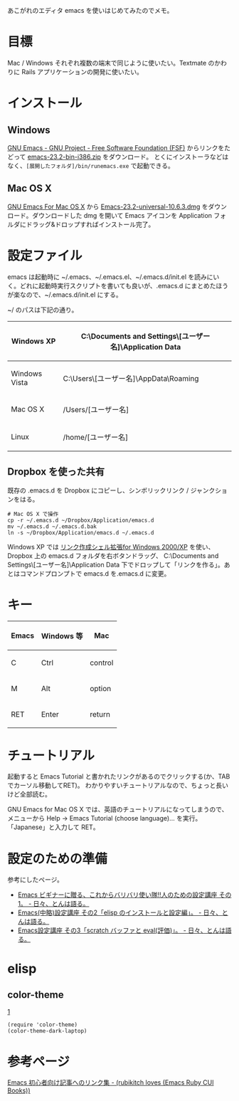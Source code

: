 あこがれのエディタ emacs を使いはじめてみたのでメモ。

= 目標 =
Mac / Windows それぞれ複数の端末で同じように使いたい。Textmate のかわりに Rails アプリケーションの開発に使いたい。

= インストール =
== Windows ==
[http://www.gnu.org/software/emacs/ GNU Emacs - GNU Project - Free Software Foundation (FSF)] からリンクをたどって [ftp://ftp.ring.gr.jp/pub/GNU/emacs/windows/emacs-23.2-bin-i386.zip emacs-23.2-bin-i386.zip] をダウンロード。
とくにインストーラなどはなく、<tt>[展開したフォルダ]/bin/runemacs.exe</tt> で起動できる。

== Mac OS X ==
[http://emacsformacosx.com/ GNU Emacs For Mac OS X] から [http://emacsformacosx.com/emacs-builds/Emacs-23.2-universal-10.6.3.dmg Emacs-23.2-universal-10.6.3.dmg] をダウンロード。ダウンロードした dmg を開いて Emacs アイコンを Application フォルダにドラッグ&ドロップすればインストール完了。

= 設定ファイル =
emacs は起動時に ~/.emacs、~/.emacs.el、~/.emacs.d/init.el を読みにいく。どれに起動時実行スクリプトを書いても良いが、.emacs.d にまとめたほうが楽なので、~/.emacs.d/init.el にする。

~/ のパスは下記の通り。

{|class="wikitable"
! Windows XP
| C:\Documents and Settings\[ユーザー名]\Application Data
|-
! Windows Vista
| C:\Users\[ユーザー名]\AppData\Roaming
|-
! Mac OS X
| /Users/[ユーザー名]
|-
! Linux
| /home/[ユーザー名]
|}

== Dropbox を使った共有 ==
既存の .emacs.d を Dropbox にコピーし、シンボリックリンク / ジャンクションをはる。

<pre>
# Mac OS X で操作
cp -r ~/.emacs.d ~/Dropbox/Application/emacs.d
mv ~/.emacs.d ~/.emacs.d.bak
ln -s ~/Dropbox/Application/emacs.d ~/.emacs.d
</pre>

Windows XP では [http://www.vector.co.jp/soft/winnt/util/se184746.html リンク作成シェル拡張for Windows 2000/XP] を使い、Dropbox 上の emacs.d フォルダを右ボタンドラッグ、 C:\Documents and Settings\[ユーザー名]\Application Data 下でドロップして「リンクを作る」。あとはコマンドプロンプトで emacs.d を.emacs.d に変更。

= キー =
{|class="wikitable"
! Emacs
! Windows 等
! Mac
|-
! C
| Ctrl
| control
|-
! M
| Alt
| option
|-
! RET
| Enter
| return
|}

= チュートリアル =
起動すると Emacs Tutorial と書かれたリンクがあるのでクリックする(か、TABでカーソル移動してRET)。
わかりやすいチュートリアルなので、ちょっと長いけど全部読む。

GNU Emacs for Mac OS X では、英語のチュートリアルになってしまうので、メニューから Help -> Emacs Tutorial (choose language)... を実行。「Japanese」と入力して RET。

= 設定のための準備 =
参考にしたページ。
* [http://d.hatena.ne.jp/tomoya/20090121/1232536106 Emacs ビギナーに贈る、これからバリバリ使い隊!!人のための設定講座 その1。 - 日々、とんは語る。]
* [http://d.hatena.ne.jp/tomoya/20090124/1232822594 Emacs(中略)設定講座 その2「elisp のインストールと設定編」。 - 日々、とんは語る。]
* [http://d.hatena.ne.jp/tomoya/20090215/1234692209 Emacs設定講座 その3「scratch バッファと eval(評価)」。 - 日々、とんは語る。]

= elisp =
== color-theme ==
[http://download.savannah.gnu.org/releases/color-theme/color-theme.el.gz]
<pre>
(require 'color-theme)
(color-theme-dark-laptop)
</pre>
= 参考ページ =
[http://d.hatena.ne.jp/rubikitch/20090127/emacsnewbies Emacs 初心者向け記事へのリンク集 - (rubikitch loves (Emacs Ruby CUI Books))]